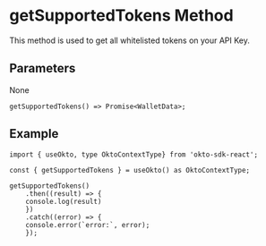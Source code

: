 
# getSupportedTokens Method
This method is used to get all whitelisted tokens on your API Key.

## Parameters
None

```tsx copy
getSupportedTokens() => Promise<WalletData>;
```

## Example
```tsx copy
import { useOkto, type OktoContextType} from 'okto-sdk-react';

const { getSupportedTokens } = useOkto() as OktoContextType;

getSupportedTokens()
    .then((result) => {
    console.log(result)
    })
    .catch((error) => {
    console.error(`error:`, error);
    });
```
